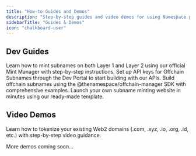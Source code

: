 ```yaml
---
title: "How-to Guides and Demos"
description: "Step-by-step guides and video demos for using Namespace products and services."
sidebarTitle: "Guides & Demos"
icon: "chalkboard-user"
---
```


## Dev Guides

<Columns cols={3}>
  <Card title="Mint L1 & L2 Subnames" icon="plus" href="../developer-guide/guide/mint-l1-l2-subnames">
    Learn how to mint subnames on both Layer 1 and Layer 2 using our official Mint Manager with step-by-step instructions.
  </Card>
  <Card title="Generate API Keys" icon="key" href="../user-guide/dev-portal/api-keys">
    Set up API keys for Offchain Subnames through the Dev Portal to start building with our APIs.
  </Card>
  <Card title="Create Offchain Subnames" icon="code" href="../developer-guide/guide/create-offchain-subnames">
    Build offchain subnames using the @thenamespace/offchain-manager SDK with comprehensive examples.
  </Card>
</Columns>

<Card title="Subpages" icon="page" href="/user-guide/subpages">
  Launch your own subname minting website in minutes using our ready-made template.
</Card>

## Video Demos

<Columns cols={2}>
  <Card title="Tokenize Web2 Domains" icon="globe" href="https://www.loom.com/share/991b55eb55bc41c29210fa1e01b013ad">
    Learn how to tokenize your existing Web2 domains (.com, .xyz, .io, .org, .id, etc.) with step-by-step video guidance.
  </Card>
</Columns>

<div className="mt-8 text-center">
<p className="text-sm text-gray-500 dark:text-gray-400">
More demos coming soon...</p>
</div>